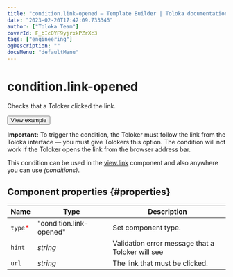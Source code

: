 ```yaml
---
title: "condition.link-opened — Template Builder | Toloka documentation"
date: "2023-02-20T17:42:09.733346"
author: ["Toloka Team"]
coverId: F_bIcOYF9yjrxkPZrXc3
tags: ["engineering"]
ogDescription: ""
docsMenu: "defaultMenu"
---
```



# condition.link-opened

Checks that a Toloker clicked the link.

<Button themeColor="light" view="default" size="l" type="link" url="https://ya.cc/t/ult2m5XH3xPQFX">View example</Button>

**Important:** To trigger the condition, the Toloker must follow the link from the Toloka interface — you must give Tolokers this option. The condition will not work if the Toloker opens the link from the browser address bar.

This condition can be used in the [view.link](/docs/template-builder/reference/view.link) component and also anywhere you can use _(conditions)_.

## Component properties {#properties}

**Name** | **Type** | **Description**
----- | ----- | -----
`type`<span style="color: red">\*</span> | "condition.link-opened" | Set component type.
`hint` | _string_ | Validation error message that a Toloker will see
`url` | _string_ | The link that must be clicked.

<ContactSupport/>

